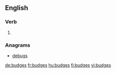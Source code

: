 ==English==

===Verb===
{{head|en|verb form}}

# {{en-third-person singular of|budge}}

===Anagrams===
* [[debugs#English|debugs]]

[[de:budges]]
[[fr:budges]]
[[hu:budges]]
[[fi:budges]]
[[vi:budges]]